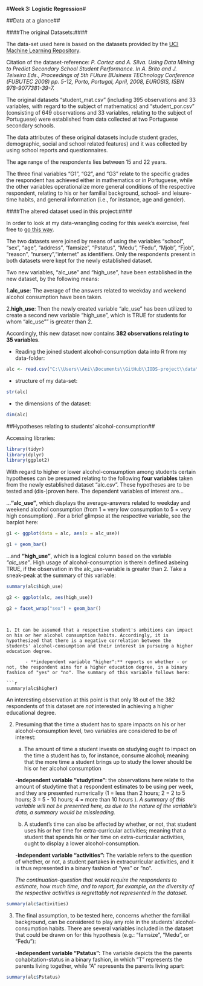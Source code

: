 #**Week 3: Logistic Regression**#

##Data at a glance##

####The original Datasets:####

The data-set used here is based on the datasets provided by the [UCI Machine Learning Repository](https://archive.ics.uci.edu/ml/datasets/Student+Performance).

Citation of the dataset-reference:
*P. Cortez and A. Silva. Using Data Mining to Predict Secondary School Student Performance. In A. Brito and J. Teixeira Eds., Proceedings of 5th FUture BUsiness TEChnology Conference (FUBUTEC 2008) pp. 5-12, Porto, Portugal, April, 2008, EUROSIS, ISBN 978-9077381-39-7.*

The original datasets "student_mat.csv" (including 395 observations and 33 variables, with regard to the subject of mathematics) and "student_por.csv" (consisting of 649 observations and 33 variables, relating to the subject of Portuguese) were established from data collected at two Portuguese secondary schools.

The data attributes of these original datasets include student grades, demographic, social and school related features) and it was collected by using school reports and questionnaires.

The age range of the respondents lies between 15 and 22 years.

The three final variables "G1", "G2", and "G3" relate to the specific grades the respondent has achieved either in mathematics or in Portuguese, while the other variables operationalize more general conditions of the respective respondent, relating to his or her familial background, school- and leisure-time habits, and general information (i.e., for instance, age and gender).


####The altered dataset used in this project:####

In order to look at my data-wrangling coding for this week's exercise, feel free to [go this way](https://github.com/JoaWe/IODS-project/blob/master/data/create_alc.R).

The two datasets were joined by means of using the variables "school", "sex", "age", "address", "famsize", "Pstatus", "Medu", "Fedu", "Mjob", "Fjob", "reason", "nursery","internet" as identifiers. 
Only the respondents present in both datasets were kept for the newly established dataset.

Two new variables, "alc_use" and "high_use", have been established in the new dataset, by the following means:

1.**alc_use**: The average of the answers related to weekday and weekend alcohol consumption have been taken.

2.**high_use**: Then the newly created variable "alc_use" has been utilized to create a second new variable "high_use", which is TRUE for students for whom "alc_use"" is greater than 2.

Accordingly, this new dataset now contains **382 observations relating to 35 variables**.


- Reading the joined student alcohol-consumption data into R from my data-folder:

```r

alc <- read.csv("C:\\Users\\Ani\\Documents\\GitHub\\IODS-project\\data\\alc.csv", header=TRUE)

```

- structure of my data-set:

```r

str(alc)

```


- the dimensions of the dataset:
```r

dim(alc)

```


##Hypotheses relating to students' alcohol-consumption##

Accessing libraries:
``` r

library(tidyr) 
library(dplyr) 
library(ggplot2)

```


With regard to higher or lower alcohol-consumption among students certain hypotheses can be presumed relating to the following **four variables** taken from the newly established dataset "alc.csv". These hypotheses are to be tested and (dis-)proven here.
The dependent variables of interest are...

...**"alc_use"**, which displays the average-answers related to weekday and weekend alcohol consumption (from 1 = very low consumption to 5 = very high consumption) . For a brief glimpse at the respective variable, see the barplot here:

```r

g1 <- ggplot(data = alc, aes(x = alc_use))

g1 + geom_bar()

```



...and **"high_use"**, which is a logical column based on the variable *"alc_use"*. High usage of alcohol-consumption is therein defined asbeing TRUE, if the observation in the alc_use-variable is greater than 2. Take a sneak-peak at the summary of this variable: 

```r

summary(alc$high_use)

g2 <- ggplot(alc, aes(high_use))

g2 + facet_wrap("sex") + geom_bar()

```

```


1. It can be assumed that a respective student's ambitions can impact on his or her alcohol consumption habits. Accordingly, it is hypothesized that there is a negative correlation between the students' alcohol-consumption and their interest in pursuing a higher education degree.

       - **independent variable "higher":** reports on whether - or not, the respondent aims for a higher education degree, in a binary fashion of "yes" or "no". The summary of this variable follows here:

```r

summary(alc$higher)

```
     
An interesting observation at this point is that only 18 out of the 382 respondents of this dataset are *not* interested in achieving a higher educational degree.


2. Presuming that the time a student has to spare impacts on his or her alcohol-consumption level, two variables are considered to be of interest:

      a) The amount of time a student invests on studying ought to impact on the time a student has to, for instance, consume alcohol; meaning that the more time a student brings up to study the lower should be his or her alcohol consumption
      
      -**independent variable "studytime":** the observations here relate to the amount of studytime that a respondent estimates to be using per week, and they are presented numerically (1 = less than 2 hours; 2 = 2 to 5 hours; 3 = 5 - 10 hours; 4 = more than 10 hours ). *A summary of this variable will not be presented here, as due to the nature of the variable's data, a summary would be missleading.*


      b) A student's time can also be affected by whether, or not, that student uses his or her time for extra-curricular activities; meaning that a student that spends his or her time on extra-curricular activities, ought to display a lower alcohol-consumption.
      
      -**independent variable "activities":** The variable refers to the question of whether, or not, a student partakes in extracurricular activities, and it is thus represented in a binary fashion of "yes" or "no". 
            
      *The continuation-question that would require the respondents to estimate, how much time, and to report, for example, on the diversity of the respective activities is regrettably not represented in the dataset.*
      
```r

summary(alc$activities)

```

3. The final assumption, to be tested here, concerns whether the familial background, can be considered to play any role in the students' alcohol-consumption habits. There are several variables included in the dataset that could be drawn on for this hypothesis (e.g.: "famsize", "Medu", or "Fedu"):

    -**independent variable "Pstatus":** The variable depicts the the parents cohabitation-status in a binary fashion, in which "T" represents the parents living together, while "A" represents the parents living apart:

```r

summary(alc$Pstatus)

```
      
